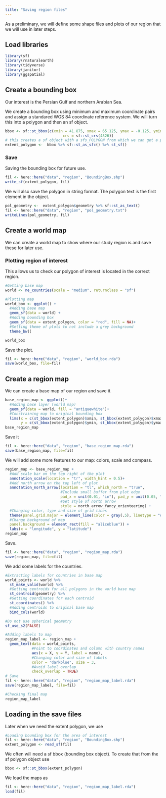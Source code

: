 ```yaml
---
title: "Saving region files"
---
```


As a preliminary, we will define some shape files and plots of our region that we will use in later steps.
  
## Load libraries
```r
library(sf)
library(rnaturalearth)
library(tidyverse)
library(janitor)
library(ggspatial)
```

## Create a bounding box

Our interest is the Persian Gulf and northern Arabian Sea.  
  
We create a bounding box using minimum and maximum coordinate pairs and assign a standared WGS 84 coordinate reference system. We will turn this into a polygon and then an sf object.

```r
bbox <- sf::st_bbox(c(xmin = 41.875, xmax = 65.125, ymax = -0.125, ymin = 32.125), 
                          crs = sf::st_crs(4326))
# this creates a sf object with a sfs_POLYGON from which we can get a polygon string
extent_polygon <-  bbox %>% sf::st_as_sfc() %>% st_sf()
```

### Save

Saving the bounding box for future use.
```r
fil <- here::here("data", "region", "BoundingBox.shp")
write_sf(extent_polygon, fil)
```

We will also save the polygon in string format. The polygon text is the first element in the object.
```r
pol_geometry <-  extent_polygon$geometry %>% sf::st_as_text()
fil <- here::here("data", "region", "pol_geometry.txt")
writeLines(pol_geometry, fil)
```
  
## Create a world map

We can create a world map to show where our study region is and save these for later use.

### Plotting region of interest 
This allows us to check our polygon of interest is located in the correct region.  
  
```r
#Getting base map
world <- ne_countries(scale = "medium", returnclass = "sf")

#Plotting map
world_box <- ggplot() + 
  #Adding base map
  geom_sf(data = world) +
  #Adding bounding box
  geom_sf(data = extent_polygon, color = "red", fill = NA)+
  #Setting theme of plots to not include a grey background
  theme_bw()

world_box
```

Save the plot.
```r
fil <- here::here("data", "region", "world_box.rda")
save(world_box, file=fil)
```

## Create a region map
  
We can create a base map of our region and save it.
```r
base_region_map <- ggplot()+
  #Adding base layer (world map)
  geom_sf(data = world, fill = "antiquewhite")+
  #Constraining map to original bounding box
  lims(x = c(st_bbox(extent_polygon)$xmin, st_bbox(extent_polygon)$xmax),
       y = c(st_bbox(extent_polygon)$ymin, st_bbox(extent_polygon)$ymax))
base_region_map
```

Save it
```r
fil <- here::here("data", "region", "base_region_map.rda")
save(base_region_map, file=fil)
```

We will add some more features to our map: colors, scale and compass.
```r
region_map <- base_region_map +
  #Add scale bar on the top right of the plot
  annotation_scale(location = "tr", width_hint = 0.5)+
  #Add north arrow on the top left of plot
  annotation_north_arrow(location = "tl", which_north = "true",
                         #Include small buffer from plot edge
                         pad_x = unit(0.01, "in"), pad_y = unit(0.05, "in"),
                         #Set style of north arrow
                         style = north_arrow_fancy_orienteering) +
  #Changing color, type and size of grid lines
  theme(panel.grid.major = element_line(color = gray(.5), linetype = "dashed", size = 0.5), 
  #Change background of map
  panel.background = element_rect(fill = "aliceblue")) +
  labs(x = "longitude", y = "latitude")
region_map
```

Save.
```r
fil <- here::here("data", "region", "region_map.rda")
save(region_map, file=fil)
```

We add some labels for the countries.
```r
#Extracting labels for countries in base map
world_points <- world %>% 
  st_make_valid(world) %>%
  #Getting centroids for all polygons in the world base map
  st_centroid(geometry) %>% 
  #Getting coordinates for each centroid
  st_coordinates() %>% 
  #Adding centroids to original base map
  bind_cols(world)

#Do not use spherical geometry
sf_use_s2(FALSE)

#Adding labels to map
region_map_label <- region_map +
  geom_text(data = world_points, 
            #Point to coordinates and column with country names
            aes(x = X, y = Y, label = name),
            #Changing color and size of labels
            color = "darkblue", size = 3, 
            #Avoid label overlap
            check_overlap = TRUE)
# Save
fil <- here::here("data", "region", "region_map_label.rda")
save(region_map_label, file=fil)

#Checking final map
region_map_label
```

## Loading in the save files

Later when we need the extent polygon, we use

```r
#Loading bounding box for the area of interest
fil <- here::here("data", "region", "BoundingBox.shp")
extent_polygon <- read_sf(fil)
```

We often will need a sf bbox (bounding box object). To create that from the sf polygon object use
```r
bbox <- sf::st_bbox(extent_polygon)
```

We load the maps as
```r
fil <- here::here("data", "region", "region_map_label.rda")
load(fil)
```
